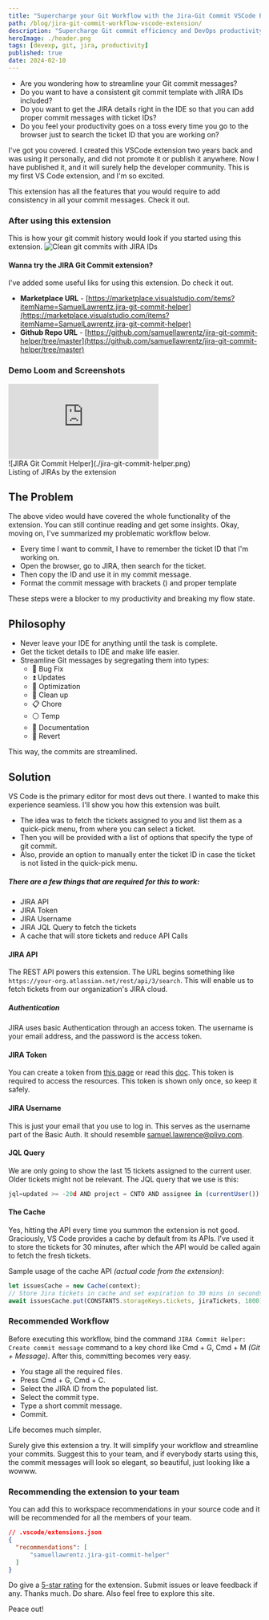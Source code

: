 ```yaml
---
title: "Supercharge your Git Workflow with the Jira-Git Commit VSCode Extension"
path: /blog/jira-git-commit-workflow-vscode-extension/
description: "Supercharge Git commit efficiency and DevOps productivity using the Jira-Git Commit Helper, an integrative VSCode Extension that unites JIRA and IDE for optimized developer workflow and streamlined commit messages."
heroImage: ./header.png
tags: [devexp, git, jira, productivity]
published: true
date: 2024-02-10
---
```

- Are you wondering how to streamline your Git commit messages?
- Do you want to have a consistent git commit template with JIRA IDs included?
- Do you want to get the JIRA details right in the IDE so that you can add proper commit messages with ticket IDs? 
- Do you feel your productivity goes on a toss every time you go to the browser just to search the ticket ID that you are working on?

I've got you covered. I created this VSCode extension two years back and was using it personally, and did not promote it or publish it anywhere. Now I have published it, and it will surely help the developer community. This is my first VS Code extension, and I'm so excited.

This extension has all the features that you would require to add consistency in all your commit messages. Check it out.

### After using this extension
This is how your git commit history would look if you started using this extension.
![Clean git commits with JIRA IDs](./gitcommit.png)

#### Wanna try the JIRA Git Commit extension?
I've added some useful liks for using this extension. Do check it out.

- **Marketplace URL** - [https://marketplace.visualstudio.com/items?itemName=SamuelLawrentz.jira-git-commit-helper](https://marketplace.visualstudio.com/items?itemName=SamuelLawrentz.jira-git-commit-helper)
- **Github Repo URL** - [https://github.com/samuellawrentz/jira-git-commit-helper/tree/master](https://github.com/samuellawrentz/jira-git-commit-helper/tree/master)

### Demo Loom and Screenshots
<div style={{ position: 'relative', paddingBottom: '54.84375%', height: 0 }}>
  <iframe
    src="https://www.loom.com/embed/aff0cbed17de4d2ca560860fd025be3e?sid=386b2c18-8286-423a-b805-f5b998d57782"
    frameborder="0"
    webkitallowfullscreen
    mozallowfullscreen
    allowfullscreen
    style={{ position: 'absolute', top: 0, left: 0, width: '100%', height: '100%' }}
  ></iframe>
</div>

<div style={{ marginTop: '2.5rem'}}></div>
![JIRA Git Commit Helper](./jira-git-commit-helper.png)

<div style={{ textAlign: 'center'}}>Listing of JIRAs by the extension</div>



## The Problem
The above video would have covered the whole functionality of the extension. You can still continue reading and get some insights. Okay, moving on, I've summarized my problematic workflow below.
- Every time I want to commit, I have to remember the ticket ID that I'm working on.
- Open the browser, go to JIRA, then search for the ticket.
- Then copy the ID and use it in my commit message.
- Format the commit message with brackets () and proper template

These steps were a blocker to my productivity and breaking my flow state.

## Philosophy
- Never leave your IDE for anything until the task is complete.
- Get the ticket details to IDE and make life easier.
- Streamline Git messages by segregating them into types:
  - 🐞 Bug Fix
  - ⏫ Updates
  - 🔧 Optimization
  - 🧹 Clean up
  - 📋 Chore
  - ⚪ Temp
  - 📒 Documentation
  - 🔂 Revert

This way, the commits are streamlined.

## Solution
VS Code is the primary editor for most devs out there. I wanted to make this experience seamless. I'll show you how this extension was built.

- The idea was to fetch the tickets assigned to you and list them as a quick-pick menu, from where you can select a ticket.
- Then you will be provided with a list of options that specify the type of git commit.
- Also, provide an option to manually enter the ticket ID in case the ticket is not listed in the quick-pick menu.

##### There are a few things that are required for this to work:
- JIRA API
- JIRA Token
- JIRA Username
- JIRA JQL Query to fetch the tickets
- A cache that will store tickets and reduce API Calls

#### JIRA API
The REST API powers this extension. The URL begins something like `https://your-org.atlassian.net/rest/api/3/search`. This will enable us to fetch tickets from our organization's JIRA cloud.
##### Authentication
JIRA uses basic Authentication through an access token. The username is your email address, and the password is the access token.

#### JIRA Token
You can create a token from [this page](https://id.atlassian.com/manage-profile/security/api-tokens) or read this [doc](https://support.atlassian.com/atlassian-account/docs/manage-api-tokens-for-your-atlassian-account/). This token is required to access the resources. This token is shown only once, so keep it safely.

#### JIRA Username
This is just your email that you use to log in. This serves as the username part of the Basic Auth. It should resemble samuel.lawrence@plivo.com.

#### JQL Query
We are only going to show the last 15 tickets assigned to the current user. Older tickets might not be relevant. The JQL query that we use is this:

```javascript
jql=updated >= -20d AND project = CNTO AND assignee in (currentUser()) order by updated DESC&maxResults=15
```

#### The Cache
Yes, hitting the API every time you summon the extension is not good. Graciously, VS Code provides a cache by default from its APIs. I've used it to store the tickets for 30 minutes, after which the API would be called again to fetch the fresh tickets.

Sample usage of the cache API _(actual code from the extension)_:

```javascript
let issuesCache = new Cache(context);
// Store Jira tickets in cache and set expiration to 30 mins in seconds
await issuesCache.put(CONSTANTS.storageKeys.tickets, jiraTickets, 1800);
```

### Recommended Workflow
Before executing this workflow, bind the command `JIRA Commit Helper: Create commit message` command to a key chord like Cmd + G, Cmd + M _(Git + Message)_.
After this, committing becomes very easy.
- You stage all the required files.
- Press Cmd + G, Cmd + C.
- Select the JIRA ID from the populated list.
- Select the commit type.
- Type a short commit message.
- Commit.

Life becomes much simpler.

Surely give this extension a try. It will simplify your workflow and streamline your commits. Suggest this to your team, and if everybody starts using this, the commit messages will look so elegant, so beautiful, just looking like a wowww.

### Recommending the extension to your team
You can add this to workspace recommendations in your source code and it will be recommended for all the members of your team.
```json
// .vscode/extensions.json
{
  "recommendations": [
      "samuellawrentz.jira-git-commit-helper"
  ]
}
```

Do give a [5-star rating](https://marketplace.visualstudio.com/items?itemName=SamuelLawrentz.jira-git-commit-helper&ssr=false#review-details) for the extension. Submit issues or leave feedback if any. Thanks much. Do share. Also feel free to explore this site.

Peace out!

